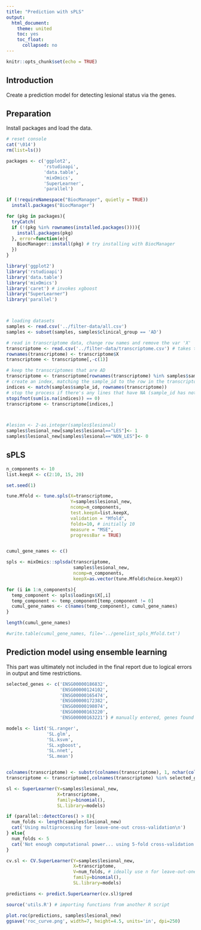 ```yaml
---
title: "Prediction with sPLS"
output:
  html_document:
    theme: united
    toc: yes
    toc_float:
      collapsed: no
---
```


```r
knitr::opts_chunk$set(echo = TRUE)
```


## Introduction

Create a prediction model for detecting lesional status via the genes.


## Preparation

Install packages and load the data. 

```r
# reset console
cat('\014')
rm(list=ls())

packages <- c('ggplot2',
              'rstudioapi',
              'data.table',
              'mixOmics',
              'SuperLearner',
              'parallel')

if (!requireNamespace("BiocManager", quietly = TRUE))
  install.packages("BiocManager")

for (pkg in packages){
  tryCatch(
  if (!(pkg %in% rownames(installed.packages()))){
    install.packages(pkg)
  }, error=function(e){
    BiocManager::install(pkg) # try installing with BiocManager
  })
}

library('ggplot2')
library('rstudioapi')
library('data.table')
library('mixOmics')
library('caret') # invokes xgboost
library("SuperLearner")
library('parallel')



# loading datasets
samples <- read.csv('../filter-data/all.csv')
samples <- subset(samples, samples$clinical_group == 'AD')

# read in transcriptome data, change row names and remove the var 'X'
transcriptome <- read.csv('../filter-data/transcriptome.csv') # takes time to load
rownames(transcriptome) <- transcriptome$X
transcriptome <- transcriptome[,-c(1)]

# keep the transcriptomes that are AD
transcriptome <- transcriptome[rownames(transcriptome) %in% samples$sample_id,]
# create an index, matching the sample_id to the row in the transcriptome
indices <- match(samples$sample_id, rownames(transcriptome))
# stop the process if there's any lines that have NA (sample_id has not matching transcriptome)
stopifnot(sum(is.na(indices)) == 0)
transcriptome <- transcriptome[indices,]



#lesion <- 2-as.integer(samples$lesional)
samples$lesional_new[samples$lesional=="LES"]<- 1
samples$lesional_new[samples$lesional=="NON_LES"]<- 0   
```


## sPLS

```r
n_components <- 10
list.keepX <- c(2:10, 15, 20)

set.seed(1)

tune.Mfold <- tune.spls(X=transcriptome,
                        Y=samples$lesional_new,
                        ncomp=n_components,
                        test.keepX=list.keepX,
                        validation = "Mfold",
                        folds=10, # initially 10
                        measure = "MSE",
                        progressBar = TRUE)


cumul_gene_names <- c()

spls <- mixOmics::splsda(transcriptome, 
                         samples$lesional_new, 
                         ncomp=n_components,
                         keepX=as.vector(tune.Mfold$choice.keepX))

for (i in 1:n_components){
  temp_component <- spls$loadings$X[,i]
  temp_component <- temp_component[temp_component != 0]
  cumul_gene_names <- c(names(temp_component), cumul_gene_names)
}

length(cumul_gene_names)

#write.table(cumul_gene_names, file='../genelist_spls_Mfold.txt')
```

## Prediction model using ensemble learning

This part was ultimately not included in the final report due to logical errors in output and time restrictions.

```r
selected_genes <- c('ENSG00000186832', 
                    'ENSG00000124102', 
                    'ENSG00000165474', 
                    'ENSG00000172382', 
                    'ENSG00000198074', 
                    'ENSG00000163220', 
                    'ENSG00000163221') # manually entered, genes found through DGE and sPLS

models <- list('SL.ranger', 
               'SL.glm', 
               'SL.ksvm',
               'SL.xgboost',
               'SL.nnet',
               'SL.mean')


colnames(transcriptome) <- substr(colnames(transcriptome), 1, nchar(colnames(transcriptome)[1])-3)
transcriptome <- transcriptome[,colnames(transcriptome) %in% selected_genes]

sl <- SuperLearner(Y=samples$lesional_new,
                   X=transcriptome,
                   family=binomial(),
                   SL.library=models)

if (parallel::detectCores() > 8){
  num_folds <- length(samples$lesional_new)
  cat('Using multiprocessing for leave-one-out cross-validation\n')
} else{
  num_folds <- 5
  cat('Not enough computational power... using 5-fold cross-validation')
}

cv.sl <- CV.SuperLearner(Y=samples$lesional_new,
                         X=transcriptome,
                         V=num_folds, # ideally use n for leave-out-one cross-validation
                         family=binomial(),
                         SL.library=models)

predictions <- predict.SuperLearner(cv.sl)$pred

source('utils.R') # importing functions from another R script

plot.roc(predictions, samples$lesional_new)
ggsave('roc_curve.png', width=7, height=4.5, units='in', dpi=250)
```

